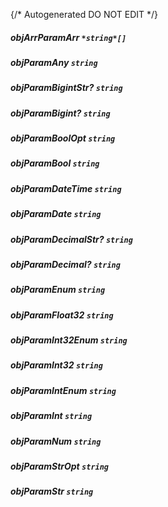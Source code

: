 {/* Autogenerated DO NOT EDIT  */}
##### **objArrParamArr** `*string*[]`

##### **objParamAny** `string`

##### **objParamBigintStr?** `string`

##### **objParamBigint?** `string`

##### **objParamBoolOpt** `string`

##### **objParamBool** `string`

##### **objParamDateTime** `string`

##### **objParamDate** `string`

##### **objParamDecimalStr?** `string`

##### **objParamDecimal?** `string`

##### **objParamEnum** `string`

##### **objParamFloat32** `string`

##### **objParamInt32Enum** `string`

##### **objParamInt32** `string`

##### **objParamIntEnum** `string`

##### **objParamInt** `string`

##### **objParamNum** `string`

##### **objParamStrOpt** `string`

##### **objParamStr** `string`

